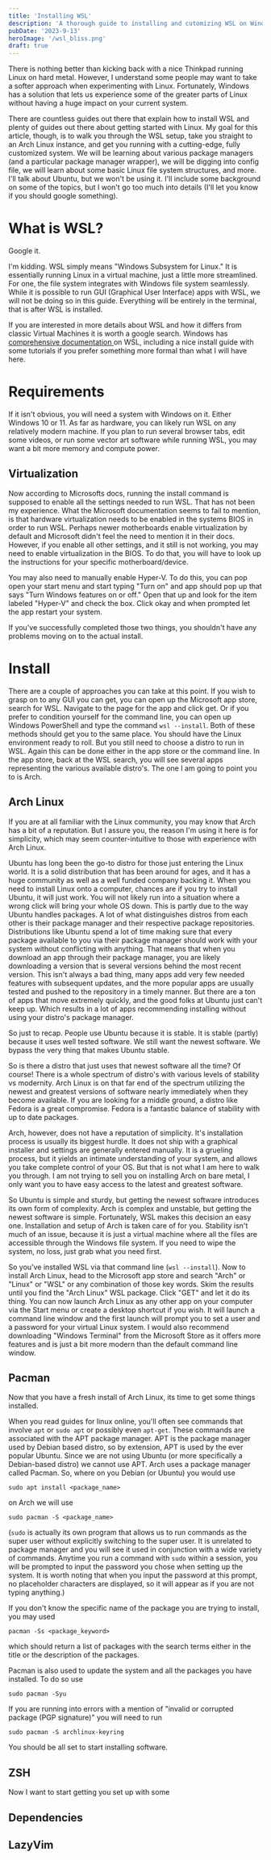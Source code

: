 ```yaml
---
title: 'Installing WSL'
description: 'A thorough guide to installing and cutomizing WSL on Windows 10 and Windows 11'
pubDate: '2023-9-13'
heroImage: '/wsl_bliss.png'
draft: true
---
```



There is nothing better than kicking back with a nice Thinkpad running Linux on hard metal. However, I understand some people may want to take a softer approach when experimenting with Linux. Fortunately, Windows has a solution that lets us experience some of the greater parts of Linux without having a huge impact on your current system.

There are countless guides out there that explain how to install WSL and plenty of guides out there about getting started with Linux. My goal for this article, though, is to walk you through the WSL setup, take you straight to an Arch Linux instance, and get you running with a cutting-edge, fully customized system. We will be learning about various package managers (and a particular package manager wrapper), we will be digging into config file, we will learn about some basic Linux file system structures, and more. I'll talk about Ubuntu, but we won't be using it. I'll include some background on some of the topics, but I won't go too much into details (I'll let you know if you should google something).

# <Anchor id="what-is-wsl" />What is WSL?

Google it.

I'm kidding. WSL simply means "Windows Subsystem for Linux." It is essentially running Linux in a virtual machine, just a little more streamlined. For one, the file system integrates with Windows file system seamlessly. While it is possible to run GUI (Graphical User Interface) apps with WSL, we will not be doing so in this guide. Everything will be entirely in the terminal, that is after WSL is installed.

If you are interested in more details about WSL and how it differs from classic Virtual Machines it is worth a google search. Windows has [ comprehensive documentation ](https://learn.microsoft.com/en-us/windows/wsl/) on WSL, including a nice install guide with some tutorials if you prefer something more formal than what I will have here.

# <Anchor id="requirements" />Requirements

If it isn't obvious, you will need a system with Windows on it. Either Windows 10 or 11. As far as hardware, you can likely run WSL on any relatively modern machine. If you plan to run several browser tabs, edit some videos, or run some vector art software while running WSL, you may want a bit more memory and compute power.

## <Anchor id="virtualization" />Virtualization

Now according to Microsofts docs, running the install command is supposed to enable all the settings needed to run WSL. That has not been my experience. What the Microsoft documentation seems to fail to mention, is that hardware virtualization needs to be enabled in the systems BIOS in order to run WSL. Perhaps newer motherboards enable virtualization by default and Microsoft didn't feel the need to mention it in their docs. However, if you enable all other settings, and it still is not working, you may need to enable virtualization in the BIOS. To do that, you will have to look up the instructions for your specific motherboard/device.

You may also need to manually enable Hyper-V. To do this, you can pop open your start menu and start typing "Turn on" and app should pop up that says "Turn Windows features on or off." Open that up and look for the item labeled "Hyper-V" and check the box. Click okay and when prompted let the app restart your system.

If you've successfully completed those two things, you shouldn't have any problems moving on to the actual install.

# <Anchor id="install" />Install

There are a couple of approaches you can take at this point. If you wish to grasp on to any GUI you can get, you can open up the Microsoft app store, search for WSL. Navigate to the page for the app and click get. Or if you prefer to condition yourself for the command line, you can open up Windows PowerShell and type the command `wsl --install`. Both of these methods should get you to the same place. You should have the Linux environment ready to roll. But you still need to choose a distro to run in WSL. Again this can be done either in the app store or the command line. In the app store, back at the WSL search, you will see several apps representing the various available distro's. The one I am going to point you to is Arch.

## <Anchor id="arch" />Arch Linux

If you are at all familiar with the Linux community, you may know that Arch has a bit of a reputation. But I assure you, the reason I'm using it here is for simplicity, which may seem counter-intuitive to those with experience with Arch Linux.

Ubuntu has long been the go-to distro for those just entering the Linux world. It is a solid distribution that has been around for ages, and it has a huge community as well as a well funded company backing it. When you need to install Linux onto a computer, chances are if you try to install Ubuntu, it will just work. You will not likely run into a situation where a wrong click will bring your whole OS down. This is partly due to the way Ubuntu handles packages. A lot of what distinguishes distros from each other is their package manager and their respective package repositories. Distributions like Ubuntu spend a lot of time making sure that every package available to you via their package manager should work with your system without conflicting with anything. That means that when you download an app through their package manager, you are likely downloading a version that is several versions behind the most recent version. This isn't always a bad thing, many apps add very few needed features with subsequent updates, and the more popular apps are usually tested and pushed to the repository in a timely manner. But there are a ton of apps that move extremely quickly, and the good folks at Ubuntu just can't keep up. Which results in a lot of apps recommending installing without using your distro's package manager.

So just to recap. People use Ubuntu because it is stable. It is stable (partly) because it uses well tested software. We still want the newest software. We bypass the very thing that makes Ubuntu stable.

So is there a distro that just uses that newest software all the time? Of course! There is a whole spectrum of distro's with various levels of stability vs modernity. Arch Linux is on that far end of the spectrum utilizing the newest and greatest versions of software nearly immediately when they become available. If you are looking for a middle ground, a distro like Fedora is a great compromise. Fedora is a fantastic balance of stability with up to date packages.

Arch, however, does not have a reputation of simplicity. It's installation process is usually its biggest hurdle. It does not ship with a graphical installer and settings are generally entered manually. It is a grueling process, but it yields an intimate understanding of your system, and allows you take complete control of your OS. But that is not what I am here to walk you through. I am not trying to sell you on installing Arch on bare metal, I only want you to have easy access to the latest and greatest software.

So Ubuntu is simple and sturdy, but getting the newest software introduces its own form of complexity. Arch is complex and unstable, but getting the newest software is simple. Fortunately, WSL makes this decision an easy one. Installation and setup of Arch is taken care of for you. Stability isn't much of an issue, because it is just a virtual machine where all the files are accessible through the Windows file system. If you need to wipe the system, no loss, just grab what you need first.

So you've installed WSL via that command line (`wsl --install`). Now to install Arch Linux, head to the Microsoft app store and search "Arch" or "Linux" or "WSL" or any combination of those key words. Skim the results until you find the "Arch Linux" WSL package. Click "GET" and let it do its thing. You can now launch Arch Linux as any other app on your computer via the Start menu or create a desktop shortcut if you wish. It will launch a command line window and the first launch will prompt you to set a user and a password for your virtual Linux system. I would also recommend downloading "Windows Terminal" from the Microsoft Store as it offers more features and is just a bit more modern than the default command line window.

## <Anchor id="pacman" /> Pacman

Now that you have a fresh install of Arch Linux, its time to get some things installed.

When you read guides for linux online, you'll often see commands that involve `apt` or `sudo apt` or possibly even `apt-get`. These commands are associated with the APT package manager. APT is the package manager used by Debian based distro, so by extension, APT is used by the ever popular Ubuntu. Since we are not using Ubuntu (or more specifically a Debian-based distro) we cannot use APT. Arch uses a package manager called Pacman. So, where on you Debian (or Ubuntu) you would use 

```
sudo apt install <package_name>
```

on Arch we will use

```
sudo pacman -S <package_name>
```

(`sudo` is actually its own program that allows us to run commands as the super user without explicitly switching to the super user. It is unrelated to package manager and you will see it used in conjunction with a wide variety of commands. Anytime you run a command with `sudo` within a session, you will be prompted to input the password you chose when setting up the system. It is worth noting that when you input the password at this prompt, no placeholder characters are displayed, so it will appear as if you are not typing anything.)

If you don't know the specific name of the package you are trying to install, you may used

```
pacman -Ss <package_keyword>
```

which should return a list of packages with the search terms either in the title or the description of the packages.

Pacman is also used to update the system and all the packages you have installed. To do so use

```
sudo pacman -Syu
```

If you are running into errors with a mention of "invalid or corrupted package (PGP signature)" you will need to run

```
sudo pacman -S archlinux-keyring
```

You should be all set to start installing software.

## <Anchor id="zsh" /> ZSH

Now I want to start getting you set up with some 

## <Anchor id="dependencies" /> Dependencies

## <Anchor id="lazyvim" /> LazyVim
